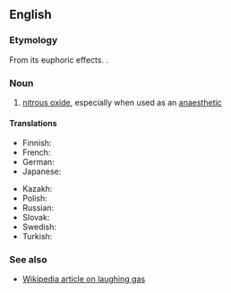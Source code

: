 {{also|laughing-gas}}
==English==

===Etymology===
From its euphoric effects. {{coin|en|Humphry Davy|nat=British|occ=chemist|in=1799}}.

===Noun===
{{en-noun|-}}

# [[nitrous oxide]], especially when used as an [[anaesthetic]]

====Translations====
{{trans-top|common name for nitrous oxide}}
* Finnish: {{t+|fi|ilokaasu}}
* French: {{t+|fr|gaz hilarant|m}}
* German: {{t+|de|Lachgas|n}}
* Japanese: {{t|ja|笑気|tr=shōki|sc=Jpan}}
{{trans-mid}}
* Kazakh: {{t|kk|күлкі газ|sc=Cyrl}}
* Polish: {{t|pl|gaz rozweselający|m}}
* Russian: {{t|ru|веселя́щий газ|m|tr=veseljáščij gaz}}
* Slovak: {{t|sk|rajský plyn}}
* Swedish: {{t+|sv|lustgas|c}}
* Turkish: {{t|tr|gülme gazı}}
{{trans-bottom}}

===See also===
* [[w:laughing gas|Wikipedia article on laughing gas]]